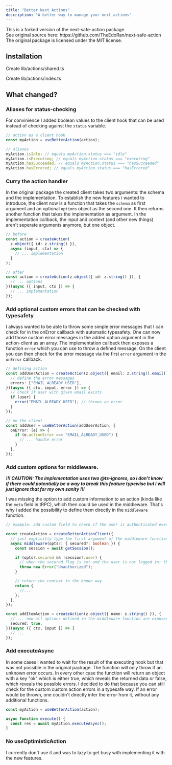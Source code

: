 ```yaml
---
title: "Better Next Actions"
description: "A better way to manage your next actions"
---
```


<Typography type="blockquote">
  This is a forked version of the next-safe-action package. <br />
  See original source here: https://github.com/TheEdoRan/next-safe-action <br />
  The original package is licensed under the MIT license.
</Typography>

## Installation

<Steps>

<Step>Create lib/actions/shared.ts</Step>

<ComponentSource name="actions/shared.ts" type="lib" />

<Step>Create lib/actions/index.ts</Step>

<ComponentSource name="actions/index.ts" type="lib" />

</Steps>

## What changed?

### Aliases for status-checking

For convinience I added boolean values to the client hook that can be used instead of checking against the `status` variable.

```ts
// action as a client hook
const myAction = useBetterAction(action);

// aliases
myAction.isIdle; // equals myAction.status === "idle"
myAction.isExecuting; // equals myAction.status === "executing"
myAction.hasSucceeded; // equals myAction.status === "hasSucceeded"
myAction.hasErrored; // equals myAction.status === "hasErrored"
```

### Curry the action handler

In the original package the created client takes two arguments: the schema and the implementation. To establish the new features i wanted to introduce, the client now is a function that takes the `schema` as first argument and an optional `options` object as the second one. It then returns another function that takes the implementation as argument. In the implementation callback, the input and context (and other new things) aren't seperate arguments anymore, but one object.

```ts
// before
const action = createAction(
  z.object({ id: z.string() }),
  async (input, ctx) => {
    // ... implementation
  }
);

// after
const action = createAction(z.object({ id: z.string() }), {
  // ... options
})(async ({ input, ctx }) => {
  // ... implementation
});
```

### Add optional custom errors that can be checked with typesafety

I always wanted to be able to throw some simple error messages that I can check for in the onError callback with automatic typesafety. One can now add those custom error messages in the added option argument in the action-client as an array. The implementation callback then exposes a function `error` which you can use to throw a defined message. On the client you can then check for the error message via the first `error` argument in the `onError` callback.

```ts
// defining action
const addUserAction = createAction(z.object({ email: z.string().email() }), {
  // define the error messages
  errors: ["EMAIL_ALREADY_USED"],
})(async ({ ctx, input, error }) => {
  // check if user with given email exists
  if (user) {
    error("EMAIL_ALREADY_USED"); // throws an error
  }
});

// on the client
const addUser = useBetterAction(addUserAction, {
  onError: (e) => {
    if (e.actionError === "EMAIL_ALREADY_USED") {
      // ... handle error
    }
  },
});
```

### Add custom options for middleware.

**_!!! CAUTION: The implementation uses two @ts-ignores, so i don't know if there could potentially be a way to break this feature typewise but i will just ignore that for my own sanity !!!_**

I was missing the option to add custom information to an action (kinda like the `meta` field in tRPC), which then could be used in the middleware. That's why i added the possibility to define them directly in the `middleware` function.

```ts
// example: add custom field to check if the user is authenticated every time the action gets called

const createAction = createBetterActionClient({
  // just explicitly type the first argument of the middleware function
  async middleware(opts?: { secured?: boolean }) {
    const session = await getSession();

    if (opts?.secured && !session?.user) {
      // when the secured flag is set and the user is not logged in: throw error
      throw new Error("Unauthorized");
    }

    // return the context in the known way
    return {
      //...
    };
  },
});

const addItemAction = createAction(z.object({ name: z.string() }), {
  // ... now all options defined in the middleware function are exposed in this object
  secured: true,
})(async ({ ctx, input }) => {
  // ...
});
```

### Add executeAsync

In some cases i wanted to wait for the result of the executing hook but that was not possible in the original package. The function will only throw if an unknown error occurs. In every other case the function will return an object with a key "ok" which is either true, which reveals the returned data or false, which reveals the possible errors. I decided to do that because you can still check for the custom custom action errors in a typesafe way. If an error would be thrown, one couldn't directly infer the error from it, without any additional functions.

```ts
const myAction = useBetterAction(action);

async function execute() {
  const res = await myAction.executeAsync();
}
```

### No useOptimisticAction

I currently don't use it and was to lazy to get busy with implementing it with the new features.
